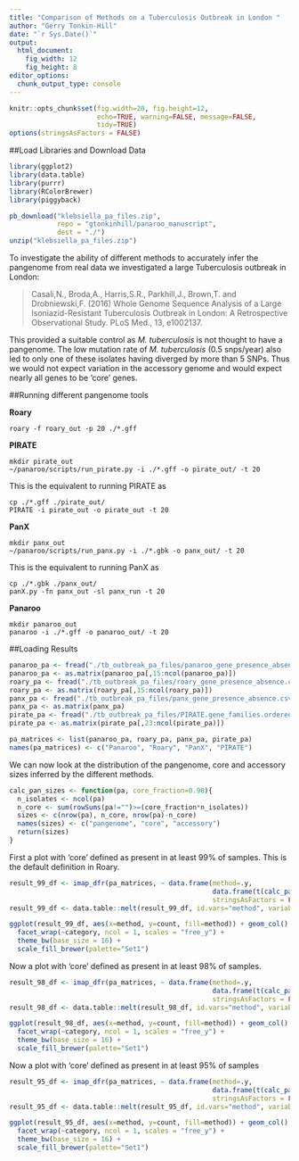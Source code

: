 ```yaml
---
title: "Comparison of Methods on a Tuberculosis Outbreak in London "
author: "Gerry Tonkin-Hill"
date: "`r Sys.Date()`"
output: 
  html_document:
    fig_width: 12
    fig_height: 8
editor_options: 
  chunk_output_type: console
---
```


```r
knitr::opts_chunk$set(fig.width=20, fig.height=12,
                      echo=TRUE, warning=FALSE, message=FALSE,
                      tidy=TRUE)
options(stringsAsFactors = FALSE)
```

##Load Libraries and Download Data

```r
library(ggplot2)
library(data.table)
library(purrr)
library(RColorBrewer)
library(piggyback)
```

```r
pb_download("klebsiella_pa_files.zip", 
            repo = "gtonkinhill/panaroo_manuscript", 
            dest = "./")
unzip("klebsiella_pa_files.zip")
```

To investigate the ability of different methods to accurately infer the pangenome from real data we investigated a large Tuberculosis outbreak in London:

>Casali,N., Broda,A., Harris,S.R., Parkhill,J., Brown,T. and Drobniewski,F. (2016) Whole Genome Sequence Analysis of a Large Isoniazid-Resistant Tuberculosis Outbreak in London: A Retrospective Observational Study. PLoS Med., 13, e1002137.

This provided a suitable control as *M. tuberculosis* is not thought to have a pangenome. The low mutation rate of *M. tuberculosis* (0.5 snps/year) also led to only one of these isolates having diverged by more than 5 SNPs. Thus we would not expect variation in the accessory genome and would expect nearly all genes to be 'core' genes.

##Running different pangenome tools

**Roary**

```
roary -f roary_out -p 20 ./*.gff
```

**PIRATE**

```
mkdir pirate_out
~/panaroo/scripts/run_pirate.py -i ./*.gff -o pirate_out/ -t 20 
```

This is the equivalent to running PIRATE as 

```
cp ./*.gff ./pirate_out/
PIRATE -i pirate_out -o pirate_out -t 20
```

**PanX**

```
mkdir panx_out
~/panaroo/scripts/run_panx.py -i ./*.gbk -o panx_out/ -t 20 
```

This is the equivalent to running PanX as 

```
cp ./*.gbk ./panx_out/
panX.py -fn panx_out -sl panx_run -t 20
```

**Panaroo**

```
mkdir panaroo_out
panaroo -i ./*.gff -o panaroo_out/ -t 20
```

##Loading Results

```r
panaroo_pa <- fread("./tb_outbreak_pa_files/panaroo_gene_presence_absence.csv", data.table = FALSE)
panaroo_pa <- as.matrix(panaroo_pa[,15:ncol(panaroo_pa)])
roary_pa <- fread("./tb_outbreak_pa_files/roary_gene_presence_absence.csv", data.table = FALSE)
roary_pa <- as.matrix(roary_pa[,15:ncol(roary_pa)])
panx_pa <- fread("./tb_outbreak_pa_files/panx_gene_presence_absence.csv", data.table = FALSE)
panx_pa <- as.matrix(panx_pa)
pirate_pa <- fread("./tb_outbreak_pa_files/PIRATE.gene_families.ordered.tsv", data.table = FALSE)
pirate_pa <- as.matrix(pirate_pa[,23:ncol(pirate_pa)])

pa_matrices <- list(panaroo_pa, roary_pa, panx_pa, pirate_pa)
names(pa_matrices) <- c("Panaroo", "Roary", "PanX", "PIRATE")
```

We can now look at the distribution of the pangenome, core and accessory sizes inferred by the different methods.

```r
calc_pan_sizes <- function(pa, core_fraction=0.98){
  n_isolates <- ncol(pa)
  n_core <- sum(rowSums(pa!="")>=(core_fraction*n_isolates))
  sizes <- c(nrow(pa), n_core, nrow(pa)-n_core)
  names(sizes) <- c("pangenome", "core", "accessory")
  return(sizes)
}
```

First a plot with 'core' defined as present in at least 99\% of samples. This is the default definition in Roary.

```r
result_99_df <- imap_dfr(pa_matrices, ~ data.frame(method=.y, 
                                                   data.frame(t(calc_pan_sizes(.x, core_fraction = 0.99))), 
                                                   stringsAsFactors = FALSE))
result_99_df <- data.table::melt(result_99_df, id.vars="method", variable.name="category", value.name="count")

ggplot(result_99_df, aes(x=method, y=count, fill=method)) + geom_col() +
  facet_wrap(~category, ncol = 1, scales = "free_y") +
  theme_bw(base_size = 16) +
  scale_fill_brewer(palette="Set1")
```

Now a plot with 'core' defined as present in at least 98\% of samples.

```r
result_98_df <- imap_dfr(pa_matrices, ~ data.frame(method=.y, 
                                                   data.frame(t(calc_pan_sizes(.x, core_fraction = 0.98))), 
                                                   stringsAsFactors = FALSE))
result_98_df <- data.table::melt(result_98_df, id.vars="method", variable.name="category", value.name="count")

ggplot(result_98_df, aes(x=method, y=count, fill=method)) + geom_col() +
  facet_wrap(~category, ncol = 1, scales = "free_y") +
  theme_bw(base_size = 16) +
  scale_fill_brewer(palette="Set1")
```

Now a plot with 'core' defined as present in at least 95\% of samples

```r
result_95_df <- imap_dfr(pa_matrices, ~ data.frame(method=.y, 
                                                   data.frame(t(calc_pan_sizes(.x, core_fraction = 0.95))), 
                                                   stringsAsFactors = FALSE))
result_95_df <- data.table::melt(result_95_df, id.vars="method", variable.name="category", value.name="count")

ggplot(result_95_df, aes(x=method, y=count, fill=method)) + geom_col() +
  facet_wrap(~category, ncol = 1, scales = "free_y") +
  theme_bw(base_size = 16) +
  scale_fill_brewer(palette="Set1")
```





